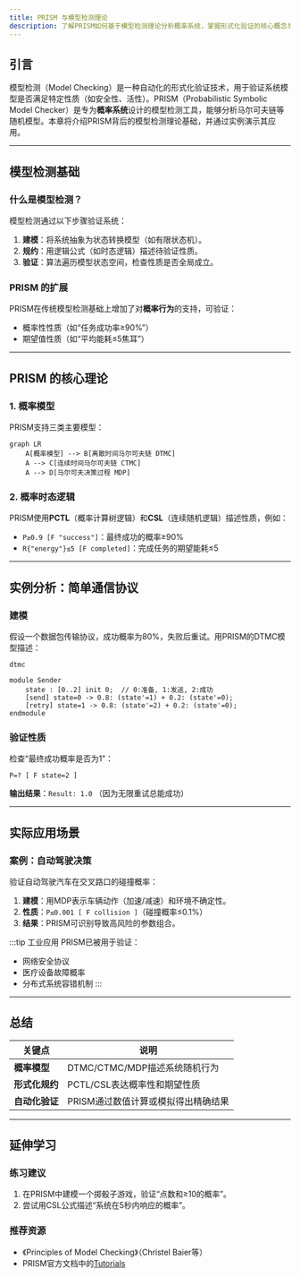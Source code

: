 ```yaml
---
title: PRISM 与模型检测理论
description: 了解PRISM如何基于模型检测理论分析概率系统，掌握形式化验证的核心概念与实践方法。
---
```


## 引言

模型检测（Model Checking）是一种自动化的形式化验证技术，用于验证系统模型是否满足特定性质（如安全性、活性）。PRISM（Probabilistic Symbolic Model Checker）是专为**概率系统**设计的模型检测工具，能够分析马尔可夫链等随机模型。本章将介绍PRISM背后的模型检测理论基础，并通过实例演示其应用。

---

## 模型检测基础

### 什么是模型检测？
模型检测通过以下步骤验证系统：
1. **建模**：将系统抽象为状态转换模型（如有限状态机）。
2. **规约**：用逻辑公式（如时态逻辑）描述待验证性质。
3. **验证**：算法遍历模型状态空间，检查性质是否全局成立。

### PRISM 的扩展
PRISM在传统模型检测基础上增加了对**概率行为**的支持，可验证：
- 概率性性质（如“任务成功率≥90%”）
- 期望值性质（如“平均能耗≤5焦耳”）

---

## PRISM 的核心理论

### 1. 概率模型
PRISM支持三类主要模型：
```mermaid
graph LR
    A[概率模型] --> B[离散时间马尔可夫链 DTMC]
    A --> C[连续时间马尔可夫链 CTMC]
    A --> D[马尔可夫决策过程 MDP]
```

### 2. 概率时态逻辑
PRISM使用**PCTL**（概率计算树逻辑）和**CSL**（连续随机逻辑）描述性质，例如：
- `P≥0.9 [F "success"]`：最终成功的概率≥90%
- `R{"energy"}≤5 [F completed]`：完成任务的期望能耗≤5

---

## 实例分析：简单通信协议

### 建模
假设一个数据包传输协议，成功概率为80%，失败后重试。用PRISM的DTMC模型描述：
```prism
dtmc

module Sender
    state : [0..2] init 0;  // 0:准备, 1:发送, 2:成功
    [send] state=0 -> 0.8: (state'=1) + 0.2: (state'=0);
    [retry] state=1 -> 0.8: (state'=2) + 0.2: (state'=0);
endmodule
```

### 验证性质
检查“最终成功概率是否为1”：
```prism
P=? [ F state=2 ]
```
**输出结果**：`Result: 1.0` （因为无限重试总能成功）

---

## 实际应用场景

### 案例：自动驾驶决策
验证自动驾驶汽车在交叉路口的碰撞概率：
1. **建模**：用MDP表示车辆动作（加速/减速）和环境不确定性。
2. **性质**：`P≤0.001 [ F collision ]`（碰撞概率≤0.1%）
3. **结果**：PRISM可识别导致高风险的参数组合。

:::tip 工业应用
PRISM已被用于验证：
- 网络安全协议
- 医疗设备故障概率
- 分布式系统容错机制
:::

---

## 总结

| 关键点                  | 说明                                                                 |
|-------------------------|----------------------------------------------------------------------|
| **概率模型**            | DTMC/CTMC/MDP描述系统随机行为                                       |
| **形式化规约**          | PCTL/CSL表达概率性和期望性质                                        |
| **自动化验证**          | PRISM通过数值计算或模拟得出精确结果                                 |

---

## 延伸学习

### 练习建议
1. 在PRISM中建模一个掷骰子游戏，验证“点数和≥10的概率”。
2. 尝试用CSL公式描述“系统在5秒内响应的概率”。

### 推荐资源
- 《Principles of Model Checking》（Christel Baier等）
- PRISM官方文档中的[Tutorials](https://www.prismmodelchecker.org/tutorial/)
